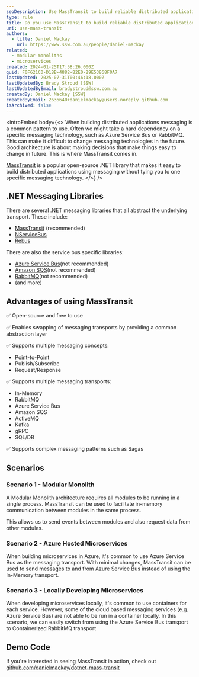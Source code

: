 ```yaml
---
seoDescription: Use MassTransit to build reliable distributed applications and decouple your architecture from specific messaging technologies.
type: rule
title: Do you use MassTransit to build reliable distributed applications?
uri: use-mass-transit
authors:
  - title: Daniel Mackay
    url: https://www.ssw.com.au/people/daniel-mackay
related:
  - modular-monoliths
  - microservices
created: 2024-01-25T17:58:26.000Z
guid: F0F621C0-D1BB-4882-B2E0-29E53868F0A7
lastUpdated: 2025-07-31T00:46:18.000Z
lastUpdatedBy: Brady Stroud [SSW]
lastUpdatedByEmail: bradystroud@ssw.com.au
createdBy: Daniel Mackay [SSW]
createdByEmail: 2636640+danielmackay@users.noreply.github.com
isArchived: false
---
```


<introEmbed
  body={<>
When building distributed applications messaging is a common pattern to use. Often we might take a hard dependency on a specific messaging technology, such as Azure Service Bus or RabbitMQ. This can make it difficult to change messaging technologies in the future. Good architecture is about making decisions that make things easy to change in future. This is where MassTransit comes in.

[MassTransit](https://masstransit.io/) is a popular open-source .NET library that makes it easy to build distributed applications using messaging without tying you to one specific messaging technology.
  </>}
/>
## .NET Messaging Libraries

There are several .NET messaging libraries that all abstract the underlying transport. These include:

* [MassTransit](https://masstransit.io/) (recommended)
* [NServiceBus](https://particular.net/nservicebus)
* [Rebus](https://github.com/rebus-org/Rebus)

There are also the service bus specific libraries:

* [Azure Service Bus](https://learn.microsoft.com/en-us/dotnet/api/overview/azure/service-bus?view=azure-dotnet&WT.mc_id=AZ-MVP-33518)(not recommended)
* [Amazon SQS](https://docs.aws.amazon.com/sdk-for-net/v3/developer-guide/sqs-apis-intro.html)(not recommended)
* [RabbitMQ](https://www.rabbitmq.com/dotnet.html)(not recommended)
* (and more)

## Advantages of using MassTransit

✅ Open-source and free to use

✅ Enables swapping of messaging transports by providing a common abstraction layer

✅ Supports multiple messaging concepts:

* Point-to-Point
* Publish/Subscribe
* Request/Response

✅ Supports multiple messaging transports:

* In-Memory
* RabbitMQ
* Azure Service Bus
* Amazon SQS
* ActiveMQ
* Kafka
* gRPC
* SQL/DB

✅ Supports complex messaging patterns such as Sagas

## Scenarios

### Scenario 1 - Modular Monolith

A Modular Monolith architecture requires all modules to be running in a single process. MassTransit can be used to facilitate in-memory communication between modules in the same process.

This allows us to send events between modules and also request data from other modules.

### Scenario 2 - Azure Hosted Microservices

When building microservices in Azure, it's common to use Azure Service Bus as the messaging transport. With minimal changes, MassTransit can be used to send messages to and from Azure Service Bus instead of using the In-Memory transport.

### Scenario 3 - Locally Developing Microservices

When developing microservices locally, it's common to use containers for each service. However, some of the cloud based messaging services (e.g. Azure Service Bus) are not able to be run in a container locally. In this scenario, we can easily switch from using the Azure Service Bus transport to Containerized RabbitMQ transport

## Demo Code

If you're interested in seeing MassTransit in action, check out [github.com/danielmackay/dotnet-mass-transit](https://github.com/danielmackay/dotnet-mass-transit/tree/main)
